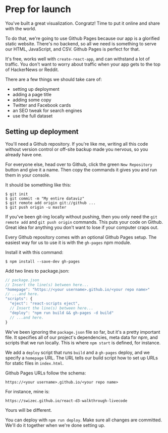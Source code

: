 # Prep for launch

You've built a great visualization. Congratz! Time to put it online and share
with the world.

To do that, we're going to use Github Pages because our app is a glorified
static website. There's no backend, so all we need is something to serve our
HTML, JavaScript, and CSV. Github Pages is perfect for that.

It's free, works well with `create-react-app`, and can withstand a lot of
traffic. You don't want to worry about traffic when your app gets to the top of
HackerNews or Reddit.

There are a few things we should take care of:

- setting up deployment
- adding a page title
- adding some copy
- Twitter and Facebook cards
- an SEO tweak for search engines
- use the full dataset

## Setting up deployment

You'll need a Github repository. If you're like me, writing all this code
without version control or off-site backup made you nervous, so you already
have one.

For everyone else, head over to Github, click the green `New Repository` button
and give it a name. Then copy the commands it gives you and run them in your
console.

It should be something like this:

```{caption="Put code on github"}
$ git init
$ git commit -m "My entire dataviz"
$ git remote add origin git://github ...
$ git push origin -u master
```

If you've been git-ing locally without pushing, then you only need the
`git remote add` and `git push origin` commands. This puts your code on Github.
Great idea for anything you don't want to lose if your computer craps out.

Every Github repository comes with an optional Github Pages setup. The easiest
way for us to use it is with the `gh-pages` npm module.

Install it with this command:

```{caption="Install gh-pages helper"}
$ npm install --save-dev gh-pages
```

Add two lines to package.json:

```javascript
// package.json
// Insert the line(s) between here...
"homepage": "https://<your username>.github.io/<your repo name>"
// ...and here.
"scripts": {
  "eject": "react-scripts eject",
  // Insert the line(s) between here...
  "deploy": "npm run build && gh-pages -d build"
  // ...and here.
}
```

We've been ignoring the `package.json` file so far, but it's a pretty important
file. It specifies all of our project's dependencies, meta data for npm, and
scripts that we run locally. This is where `npm start` is defined, for
instance.

We add a `deploy` script that runs `build` and a `gh-pages` deploy, and we
specify a `homepage` URL. The URL tells our build script how to set up URLs for
static files in `index.html`.

Github Pages URLs follow the schema:

```
https://<your username>.github.io/<your repo name>
```

For instance, mine is:

```
https://swizec.github.io/react-d3-walkthrough-livecode
```

Yours will be different.

You can deploy with `npm run deploy`. Make sure all changes are committed.
We'll do it together when we're done setting up.